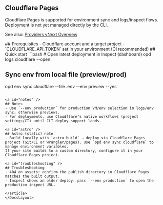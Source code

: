 

<DocsLayout showTableOfContents={true}>
  <article className="prose prose-gray dark:prose-invert max-w-none">

<a id="top" />

# Cloudflare Pages

Cloudflare Pages is supported for environment sync and logs/inspect flows. Deployment is not yet managed directly by the CLI.

See also: [Providers vNext Overview](/docs/opendeploy/architecture/providers-vnext)

<ProviderCapabilities provider="cloudflare" />

<a id="prerequisites" />
## Prerequisites
- Cloudflare account and a target project
- `CLOUDFLARE_API_TOKEN` set in your environment (CI recommended)

<a id="quick-start" />
## Quick start
```bash
# Open latest deployment in Inspect (dashboard)
opd logs cloudflare --open

# Sync env from local file (preview/prod)
opd env sync cloudflare --file .env --env preview --yes
```

<a id="notes" />
## Notes
- Use `--env production` for production VM/env selection in logs/env sync; otherwise previews.
- For deployments, use Cloudflare’s native workflows (project settings/CI) until CLI deploy support lands.

<a id="astro" />
## Astro (static) note
- Build locally with `astro build` → deploy via Cloudflare Pages project (Git/CI or wrangler/pages). Use `opd env sync cloudflare` to manage environment variables.
If your site builds to a custom directory, configure it in your Cloudflare Pages project.

<a id="troubleshooting" />
## Troubleshooting
- 404 on assets: confirm the publish directory in Cloudflare Pages matches the built output.
- Inspect shows an older deploy: pass `--env production` to open the production inspect URL.

</article>
</DocsLayout>
